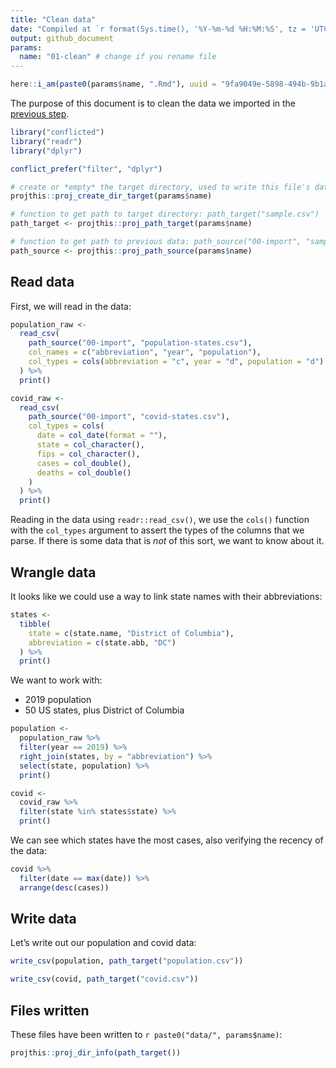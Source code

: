 ```yaml
---
title: "Clean data"
date: "Compiled at `r format(Sys.time(), '%Y-%m-%d %H:%M:%S', tz = 'UTC')` UTC"
output: github_document
params:
  name: "01-clean" # change if you rename file
---
```


```r
here::i_am(paste0(params$name, ".Rmd"), uuid = "9fa9049e-5898-494b-9b1a-0175496b3975")
```

The purpose of this document is to clean the data we imported in the [previous step](00-import.md).

```r
library("conflicted")
library("readr")
library("dplyr")

conflict_prefer("filter", "dplyr")
```

```r
# create or *empty* the target directory, used to write this file's data: 
projthis::proj_create_dir_target(params$name)

# function to get path to target directory: path_target("sample.csv")
path_target <- projthis::proj_path_target(params$name)

# function to get path to previous data: path_source("00-import", "sample.csv")
path_source <- projthis::proj_path_source(params$name)
```

## Read data

First, we will read in the data:

```r
population_raw <- 
  read_csv(
    path_source("00-import", "population-states.csv"), 
    col_names = c("abbreviation", "year", "population"),
    col_types = cols(abbreviation = "c", year = "d", population = "d")
  ) %>%
  print()
```

```r
covid_raw <- 
  read_csv(
    path_source("00-import", "covid-states.csv"),
    col_types = cols(
      date = col_date(format = ""),
      state = col_character(),
      fips = col_character(),
      cases = col_double(),
      deaths = col_double()
    )
  ) %>%
  print()
```

Reading in the data using `readr::read_csv()`, we use the `cols()` function with the `col_types` argument to assert the types of the columns that we parse.
If there is some data that is *not* of this sort, we want to know about it.

## Wrangle data

It looks like we could use a way to link state names with their abbreviations:

```r
states <- 
  tibble(
    state = c(state.name, "District of Columbia"),
    abbreviation = c(state.abb, "DC")
  ) %>%
  print()
```
We want to work with:

- 2019 population
- 50 US states, plus District of Columbia

```r
population <- 
  population_raw %>%
  filter(year == 2019) %>%
  right_join(states, by = "abbreviation") %>%
  select(state, population) %>%
  print()
```
```r
covid <- 
  covid_raw %>%
  filter(state %in% states$state) %>%
  print()
```

We can see which states have the most cases, also verifying the recency of the data:

```r
covid %>%
  filter(date == max(date)) %>%
  arrange(desc(cases))
```

## Write data

Let's write out our population and covid data:

```r
write_csv(population, path_target("population.csv"))
```

```r
write_csv(covid, path_target("covid.csv"))
```

## Files written

These files have been written to ```r paste0("data/", params$name)```:

```r
projthis::proj_dir_info(path_target())
```
